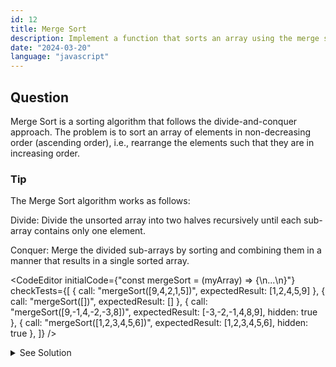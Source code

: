 ```yaml
---
id: 12
title: Merge Sort
description: Implement a function that sorts an array using the merge sort algorithm.
date: "2024-03-20"
language: "javascript"
---
```


## Question
Merge Sort is a sorting algorithm that follows the divide-and-conquer approach. 
The problem is to sort an array of elements in non-decreasing order (ascending order), 
i.e., rearrange the elements such that they are in increasing order.

### Tip
The Merge Sort algorithm works as follows:

Divide: Divide the unsorted array into two halves recursively until each sub-array contains only one element.

Conquer: Merge the divided sub-arrays by sorting and combining them in a manner that results in a single sorted array.

<CodeEditor 
    initialCode={"const mergeSort = (myArray) => {\n...\n}"}
    checkTests={[
        {
        call: "mergeSort([9,4,2,1,5])",
        expectedResult: [1,2,4,5,9]
        },
        {
        call: "mergeSort([])",
        expectedResult: []
        },
        {
        call: "mergeSort([9,-1,4,-2,-3,8])",
        expectedResult: [-3,-2,-1,4,8,9],
        hidden: true
        },
        {
        call: "mergeSort([1,2,3,4,5,6])",
        expectedResult: [1,2,3,4,5,6],
        hidden: true
        },
        ]}
/>

<details>
  <summary>See Solution</summary>

## Solution

### Basic idea
Here's a general approach to solving the N-Queens problem using backtracking:

- Start with an empty N×N chessboard.
- Place a queen in the first row.
- Move to the next row and place a queen in a safe position.
- Continue this process recursively until all queens are placed or until it's not possible to place a queen without violating the constraints.
- If a solution is found (i.e., all queens are placed), add it to the list of solutions.
- Backtrack to explore other possibilities.

```js
const mergeSort = (arr) => {
    if (arr.length <= 1) {
        return arr;
    }
    
    // Divide the array into two halves
    const mid = Math.floor(arr.length / 2);
    const leftHalf = arr.slice(0, mid);
    const rightHalf = arr.slice(mid);
    
    // Recursively sort the two halves
    const sortedLeftHalf = mergeSort(leftHalf);
    const sortedRightHalf = mergeSort(rightHalf);
    
    // Merge the sorted halves
    return merge(sortedLeftHalf, sortedRightHalf);
}

function merge(left, right) {
    let result = [];
    let leftIndex = 0;
    let rightIndex = 0;

    // Compare elements from both arrays and add the smaller one to the result array
    while (leftIndex < left.length && rightIndex < right.length) {
        if (left[leftIndex] < right[rightIndex]) {
            result.push(left[leftIndex]);
            leftIndex++;
        } else {
            result.push(right[rightIndex]);
            rightIndex++;
        }
    }

    // Add remaining elements from left array
    while (leftIndex < left.length) {
        result.push(left[leftIndex]);
        leftIndex++;
    }

    // Add remaining elements from right array
    while (rightIndex < right.length) {
        result.push(right[rightIndex]);
        rightIndex++;
    }

    return result;
}


```

### Algorithm Detailed Explanation
1. The `mergeSort` function takes an array `arr` as input and returns the sorted array.
2. If the length of the input array is less than or equal to 1, the function returns the array as it is already sorted.
3. Otherwise, the function calculates the middle index of the array and divides it into two halves: `leftHalf` and `rightHalf`.
4. The function recursively calls `mergeSort` on the two halves to sort them.
5. The sorted halves are then merged using the `merge` function, which compares elements from both halves and adds them to the result array in sorted order.
6. The merged array is returned as the final sorted array.

## Complexity Analysis
The time complexity of the Merge Sort algorithm is O(n log n), where n is the number of elements in the input array. 
This is because the array is divided into halves recursively, and the merge operation takes O(n) time.


</details>


